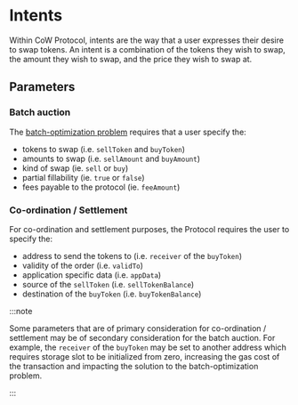 # Intents

Within CoW Protocol, intents are the way that a user expresses their desire to swap tokens. An intent is a combination of the tokens they wish to swap, the amount they wish to swap, and the price they wish to swap at.

## Parameters

### Batch auction

The [batch-optimization problem](auctions/the-problem) requires that a user specify the:

* tokens to swap (i.e. `sellToken` and `buyToken`)
* amounts to swap (i.e. `sellAmount` and `buyAmount`)
* kind of swap (ie. `sell` or `buy`)
* partial fillability (ie. `true` or `false`)
* fees payable to the protocol (ie. `feeAmount`)

### Co-ordination / Settlement

For co-ordination and settlement purposes, the Protocol requires the user to specify the:

* address to send the tokens to (i.e. `receiver` of the `buyToken`)
* validity of the order (i.e. `validTo`)
* application specific data (i.e. `appData`)
* source of the `sellToken` (i.e. `sellTokenBalance`)
* destination of the `buyToken` (i.e. `buyTokenBalance`)

:::note

Some parameters that are of primary consideration for co-ordination / settlement may be of secondary consideration for the batch auction. For example, the `receiver` of the `buyToken` may be set to another address which requires storage slot to be initialized from zero, increasing the gas cost of the transaction and impacting the solution to the batch-optimization problem.

:::